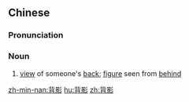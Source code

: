 ==Chinese==
{{zh-forms}}

===Pronunciation===
{{zh-pron
|m=bèiyǐng
|c=bui3 jing2
|mn=pōe-iáⁿ/xm,zz:pōe-éng/twv:pòe-éng
|cat=n
}}

===Noun===
{{zh-noun}}

# [[view]] of someone's [[back]]; [[figure]] seen from [[behind]]

[[zh-min-nan:背影]]
[[hu:背影]]
[[zh:背影]]